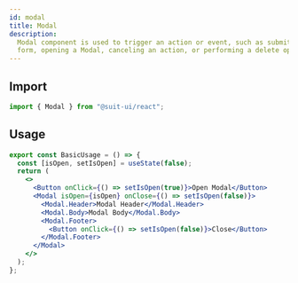 ```yaml
---
id: modal
title: Modal
description:
  Modal component is used to trigger an action or event, such as submitting a
  form, opening a Modal, canceling an action, or performing a delete operation.
---
```



## Import

```js
import { Modal } from "@suit-ui/react";
```

## Usage

```jsx
export const BasicUsage = () => {
  const [isOpen, setIsOpen] = useState(false);
  return (
    <>
      <Button onClick={() => setIsOpen(true)}>Open Modal</Button>
      <Modal isOpen={isOpen} onClose={() => setIsOpen(false)}>
        <Modal.Header>Modal Header</Modal.Header>
        <Modal.Body>Modal Body</Modal.Body>
        <Modal.Footer>
          <Button onClick={() => setIsOpen(false)}>Close</Button>
        </Modal.Footer>
      </Modal>
    </>
  );
};
```
